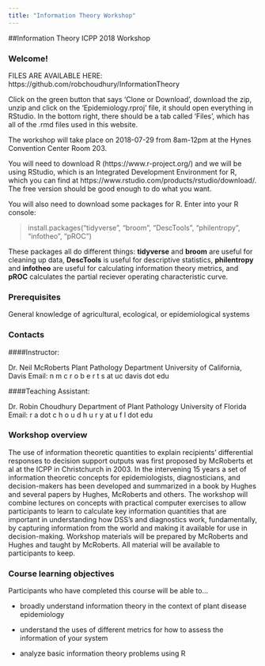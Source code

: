 ---
title: "Information Theory Workshop"
---

##Information Theory ICPP 2018 Workshop

### Welcome!
 
FILES ARE AVAILABLE HERE: https://github.com/robchoudhury/InformationTheory

Click on the green button that says 'Clone or Download', download the zip, unzip and click on the 'Epidemiology.rproj' file, it should open everything in RStudio. In the bottom right, there should be a tab called 'Files', which has all of the .rmd files used in this website.

The workshop will take place on 2018-07-29 from 8am-12pm at the Hynes Convention Center Room 203.

You will need to download R (https://www.r-project.org/) and we will be using RStudio, which is an Integrated Development Environment for R, which you can find at https://www.rstudio.com/products/rstudio/download/. The free version should be good enough to do what you want.

You will also need to download some packages for R. Enter into your R console:

>install.packages("tidyverse", "broom", "DescTools", "philentropy", "infotheo", "pROC")

These packages all do different things: **tidyverse** and **broom** are useful for cleaning up data, **DescTools** is useful for descriptive statistics,  **philentropy** and **infotheo** are useful for calculating information theory metrics, and **pROC** calculates the partial reciever operating characteristic curve. 

### Prerequisites

General knowledge of agricultural, ecological, or epidemiological systems

### Contacts

####Instructor: 

Dr. Neil McRoberts 
Plant Pathology Department
University of California, Davis
Email: n m c r o b e r t s at uc davis dot edu


####Teaching Assistant: 

Dr. Robin Choudhury
Department of Plant Pathology
University of Florida
Email: r a dot c h o u d h u r y at u f l dot edu

### Workshop overview

The use of information theoretic quantities to explain recipients' differential responses to decision support outputs was first proposed by McRoberts et al at the ICPP in Christchurch in 2003. In the intervening 15 years a set of information theoretic concepts for epidemiologists, diagnosticians, and decision-makers has been developed and summarized in a book by Hughes and several papers by Hughes, McRoberts and others. The workshop will combine lectures on concepts with practical computer exercises to allow participants to learn to calculate key information quantities that are important in understanding how DSS's and diagnostics work, fundamentally, by capturing information from the world and making it available for use in decision-making. Workshop materials will be prepared by McRoberts and Hughes and taught by McRoberts. All material will be available to participants to keep.

### Course learning objectives

Participants who have completed this course will be able to…

+	broadly understand information theory in the context of plant disease epidemiology

+	understand the uses of different metrics for how to assess the information of your system

+	analyze basic information theory problems using R
